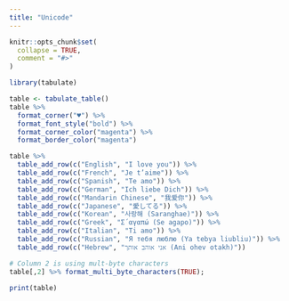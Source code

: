 ```yaml
---
title: "Unicode"
---
```


```r
knitr::opts_chunk$set(
  collapse = TRUE,
  comment = "#>"
)
```

```r
library(tabulate)
```

```r
table <- tabulate_table()
table %>% 
  format_corner("♥") %>% 
  format_font_style("bold") %>% 
  format_corner_color("magenta") %>% 
  format_border_color("magenta")

table %>% 
  table_add_row(c("English", "I love you")) %>% 
  table_add_row(c("French", "Je t’aime")) %>% 
  table_add_row(c("Spanish", "Te amo")) %>% 
  table_add_row(c("German", "Ich liebe Dich")) %>% 
  table_add_row(c("Mandarin Chinese", "我爱你")) %>% 
  table_add_row(c("Japanese", "愛してる")) %>% 
  table_add_row(c("Korean", "사랑해 (Saranghae)")) %>% 
  table_add_row(c("Greek", "Σ΄αγαπώ (Se agapo)")) %>% 
  table_add_row(c("Italian", "Ti amo")) %>% 
  table_add_row(c("Russian", "Я тебя люблю (Ya tebya liubliu)")) %>% 
  table_add_row(c("Hebrew", "אני אוהב אותך (Ani ohev otakh)"))

# Column 2 is using mult-byte characters
table[,2] %>% format_multi_byte_characters(TRUE);
```

```r
print(table)
```


